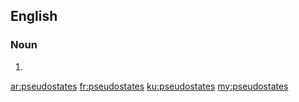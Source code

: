==English==

===Noun===
{{head|en|noun plural form}}

# {{plural of|pseudostate|lang=en}}

[[ar:pseudostates]]
[[fr:pseudostates]]
[[ku:pseudostates]]
[[my:pseudostates]]